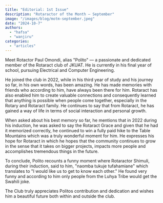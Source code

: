 ```yaml
---
title: "Editorial: 1st Issue"
description: "Rotaractor of the Month — September"
image: "/images/blog/motm-september.jpeg"
date: "2024-10-7"
authors:
  - "hafsa"
  - "wanjiru"
categories:
  - "articles"
---
```


Meet Rotactor Paul Omondi, alias "Polito" — a passionate and dedicated member of the Rotaract club of JKUAT. He is currently in his final year of school, pursuing Electrical and Computer Engineering.

He joined the club in 2022, while in his third year of study and his journey so far, in his own words, has been amazing. He has made memories with friends who according to him, have always been there for him. Rotaract has also enabled him to create valuable connections and consequently learned that anything is possible when people come together, especially in the Rotary and Rotaract family. He continues to say that from Rotaract, he has gained a way of life in terms of social interaction and personal growth.

When asked about his best memory so far, he mentions that in 2022 during his induction, he was asked to say the Rotaract Grace and given that he had it memorized correctly, he continued to win a fully paid hike to the Table Mountains which was a truly wonderful moment for him. He expresses his hope for Rotaract in which he hopes that the community continues to grow in the sense that it takes on bigger projects, impacts more people and accomplishes tremendous things in the future.

To conclude, Polito recounts a funny moment where Rotaractor Shimuli, during their induction, said to him, "naomba tukuje tufahamiane" which translates to "I would like us to get to know each other." He found very funny and according to him only people from the Luhya Tribe would get the Swahili joke.

The Club truly appreciates Politos contribution and dedication and wishes him a beautiful future both within and outside the club.
